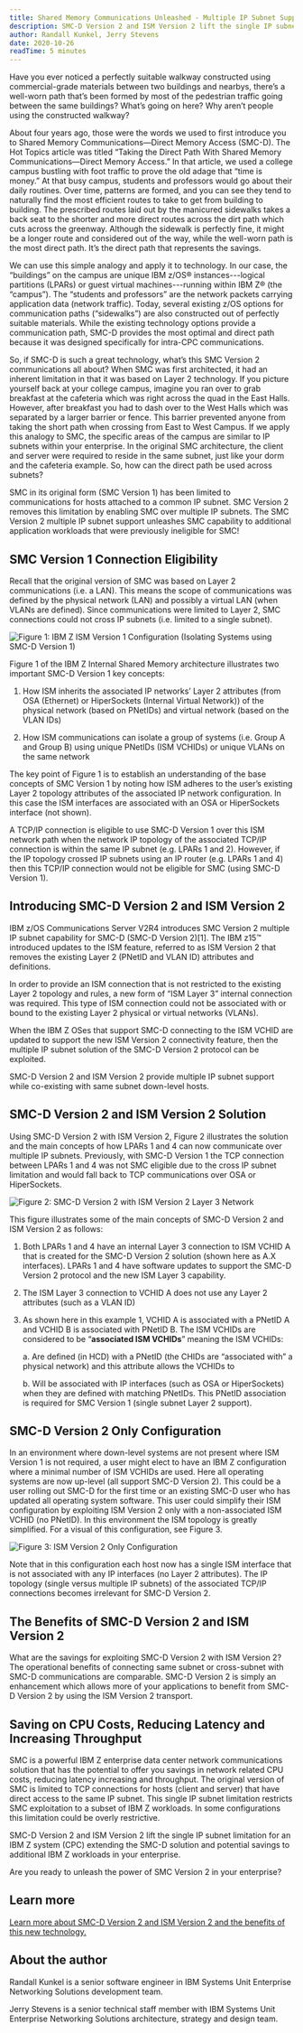 ```yaml
---
title: Shared Memory Communications Unleashed - Multiple IP Subnet Support
description: SMC-D Version 2 and ISM Version 2 lift the single IP subnet limitation for an IBM Z system.
author: Randall Kunkel, Jerry Stevens
date: 2020-10-26
readTime: 5 minutes
---
```


Have you ever noticed a perfectly suitable walkway constructed using commercial-grade materials 
between two buildings and nearbys, there’s a well-worn path that’s been formed by most of the 
pedestrian traffic going between the same buildings? What’s going on here? Why aren’t people 
using the constructed walkway?

About four years ago, those were the words we used to first introduce you to Shared Memory 
Communications—Direct Memory Access (SMC-D). The Hot Topics article was titled “Taking the 
Direct Path With Shared Memory Communications—Direct Memory Access.” In that article, we used a 
college campus bustling with foot traffic to prove the old adage that “time is money.” At that 
busy campus, students and professors would go about their daily routines. Over time, patterns are 
formed, and you can see they tend to naturally find the most efficient routes to take to get from 
building to building. The prescribed routes laid out by the manicured sidewalks takes a back seat 
to the shorter and more direct routes across the dirt path which cuts across the greenway. Although 
the sidewalk is perfectly fine, it might be a longer route and considered out of the way, while the 
well-worn path is the most direct path. It’s the direct path that represents the savings.

We can use this simple analogy and apply it to technology. In our case, the “buildings” on the 
campus are unique IBM z/OS® instances---logical partitions (LPARs) or guest virtual machines---running 
within IBM Z® (the “campus”). The “students and professors” are the network packets carrying application 
data (network traffic). Today, several existing z/OS options for communication paths (“sidewalks”) are also 
constructed out of perfectly suitable materials. While the existing technology options provide a communication 
path, SMC-D provides the most optimal and direct path because it was designed specifically for intra-CPC communications.

So, if SMC-D is such a great technology, what’s this SMC Version 2 communications all about? When SMC 
was first architected, it had an inherent limitation in that it was based on Layer 2 technology. If 
you picture yourself back at your college campus, imagine you ran over to grab breakfast at the cafeteria 
which was right across the quad in the East Halls. However, after breakfast you had to dash over to the West 
Halls which was separated by a larger barrier or fence. This barrier prevented anyone from taking the short 
path when crossing from East to West Campus. If we apply this analogy to SMC, the specific areas of the campus 
are similar to IP subnets within your enterprise. In the original SMC architecture, the client and server were 
required to reside in the same subnet, just like your dorm and the cafeteria example. So, how can the direct path 
be used across subnets?

SMC in its original form (SMC Version 1) has been limited to communications for hosts attached to a 
common IP subnet. SMC Version 2 removes this limitation by enabling SMC over multiple IP subnets. 
The SMC Version 2 multiple IP subnet support unleashes SMC capability to additional application workloads 
that were previously ineligible for SMC!

## SMC Version 1 Connection Eligibility

Recall that the original version of SMC was based on Layer 2 communications (i.e. a LAN). This means 
the scope of communications was defined by the physical network (LAN) and possibly a virtual LAN 
(when VLANs are defined). Since communications were limited to Layer 2, 
SMC connections could not cross IP subnets (i.e. limited to a single subnet).

![Figure 1: IBM Z ISM Version 1 Configuration (Isolating Systems using SMC-D Version 1)](images/image1.png "Figure 1: IBM Z ISM Version 1 Configuration (Isolating Systems using SMC-D Version 1)")

Figure 1 of the IBM Z Internal Shared Memory architecture illustrates two important SMC-D Version 1 key concepts:

1. How ISM inherits the associated IP networks’ Layer 2 attributes (from OSA (Ethernet) or HiperSockets 
(Internal Virtual Network)) of the physical network (based on PNetIDs) and virtual network (based on the VLAN IDs)

2. How ISM communications can isolate a group of systems (i.e. Group A and Group B) using unique PNetIDs 
(ISM VCHIDs) or unique VLANs on the same network

The key point of Figure 1 is to establish an understanding of the base concepts of SMC Version 1 by 
noting how ISM adheres to the user’s existing Layer 2 topology attributes of the associated IP network 
configuration. In this case the ISM interfaces are associated with an OSA or HiperSockets interface (not shown).

A TCP/IP connection is eligible to use SMC-D Version 1 over this ISM network path when the network IP 
topology of the associated TCP/IP connection is within the same IP subnet (e.g. LPARs 1 and 2). However, 
if the IP topology crossed IP subnets using an IP router (e.g. LPARs 1 and 4) then this TCP/IP connection would 
not be eligible for SMC (using SMC-D Version 1).

## Introducing SMC-D Version 2 and ISM Version 2

IBM z/OS Communications Server V2R4 introduces SMC Version 2 multiple IP subnet capability for SMC-D (SMC-D Version 2)[1]. 
The IBM z15™ introduced updates to the ISM feature, referred to as ISM Version 2 that removes the existing Layer 2 
(PNetID and VLAN ID) attributes and definitions.

In order to provide an ISM connection that is not restricted to the existing Layer 2 topology and rules, a new 
form of “ISM Layer 3” internal connection was required. This type of ISM connection could not be associated with 
or bound to the existing Layer 2 physical or virtual networks (VLANs).

When the IBM Z OSes that support SMC-D connecting to the ISM VCHID are updated to support the new ISM Version 2 
connectivity feature, then the multiple IP subnet solution of the SMC-D Version 2 protocol can be exploited.

SMC-D Version 2 and ISM Version 2 provide multiple IP subnet support while co-existing with same subnet down-level hosts.

## SMC-D Version 2 and ISM Version 2 Solution

Using SMC-D Version 2 with ISM Version 2, Figure 2 illustrates the solution and the main concepts of how 
LPARs 1 and 4 can now communicate over multiple IP subnets.
Previously, with SMC-D Version 1 the TCP connection between LPARs 1 and 4 was not SMC eligible due to the 
cross IP subnet limitation and would fall back to TCP communications over OSA or HiperSockets.

![Figure 2: SMC-D Version 2 with ISM Version 2 Layer 3 Network](images/image2.png "Figure 2: SMC-D Version 2 with ISM Version 2 Layer 3 Network")

This figure illustrates some of the main concepts of SMC-D Version 2 and ISM Version 2 as follows:

1. Both LPARs 1 and 4 have an internal Layer 3 connection to ISM VCHID A that is created for the SMC-D 
Version 2 solution (shown here as A.X interfaces). LPARs 1 and 4 have software updates to support the SMC-D 
Version 2 protocol and the new ISM Layer 3 capability.

2. The ISM Layer 3 connection to VCHID A does not use any Layer 2 attributes (such as a VLAN ID)

3. As shown here in this example 1, VCHID A is associated with a PNetID A and VCHID B is associated with PNetID B. 
The ISM VCHIDs are considered to be “**associated ISM VCHIDs**” meaning the ISM VCHIDs:

    a. Are defined (in HCD) with a PNetID (the CHIDs are “associated with” a physical network) and this attribute allows the VCHIDs to

    b. Will be associated with IP interfaces (such as OSA or HiperSockets) when they are defined with matching PNetIDs. This PNetID association is required for SMC Version 1 (single subnet Layer 2 support).

## SMC-D Version 2 Only Configuration

In an environment where down-level systems are not present where ISM Version 1 is not required, a user might 
elect to have an IBM Z configuration where a minimal number of ISM VCHIDs are used. Here all operating systems 
are now up-level (all support SMC-D Version 2). This could be a user rolling out SMC-D for the first time or an 
existing SMC-D user who has updated all operating system software. This user could simplify their ISM configuration 
by exploiting ISM Version 2 only with a non-associated ISM VCHID (no PNetID). In this environment the ISM topology 
is greatly simplified. For a visual of this configuration, see Figure 3.

![Figure 3: ISM Version 2 Only Configuration](images/image3.png "Figure 3: ISM Version 2 Only Configuration")

Note that in this configuration each host now has a single ISM interface that is not associated with any IP interfaces 
(no Layer 2 attributes). The IP topology (single versus multiple IP subnets) of the associated TCP/IP connections becomes 
irrelevant for SMC-D Version 2.

## The Benefits of SMC-D Version 2 and ISM Version 2

What are the savings for exploiting SMC-D Version 2 with ISM Version 2? The operational benefits of connecting same subnet 
or cross-subnet with SMC-D communications are comparable. SMC-D Version 2 is simply an enhancement which allows more of 
your applications to benefit from SMC-D Version 2 by using the ISM Version 2 transport.

## Saving on CPU Costs, Reducing Latency and Increasing Throughput

SMC is a powerful IBM Z enterprise data center network communications solution that has the potential to 
offer you savings in network related CPU costs, reducing latency increasing and throughput. The original 
version of SMC is limited to TCP connections for hosts (client and server) that have direct access to the 
same IP subnet. This single IP subnet limitation restricts SMC exploitation to a subset of IBM Z workloads. 
In some configurations this limitation could be overly restrictive.

SMC-D Version 2 and ISM Version 2 lift the single IP subnet limitation for an IBM Z system (CPC) extending the 
SMC-D solution and potential savings to additional IBM Z workloads in your enterprise.

Are you ready to unleash the power of SMC Version 2 in your enterprise?

## Learn more

[Learn more about SMC-D Version 2 and ISM Version 2 and the benefits of this new technology.](https://www.ibm.com/docs/en/zos/2.4.0?topic=communications-shared-memory-reference-information)

## About the author

Randall Kunkel is a senior software engineer in IBM Systems Unit Enterprise Networking Solutions development team.

Jerry Stevens is a senior technical staff member with IBM Systems Unit Enterprise Networking Solutions architecture, strategy and design team.